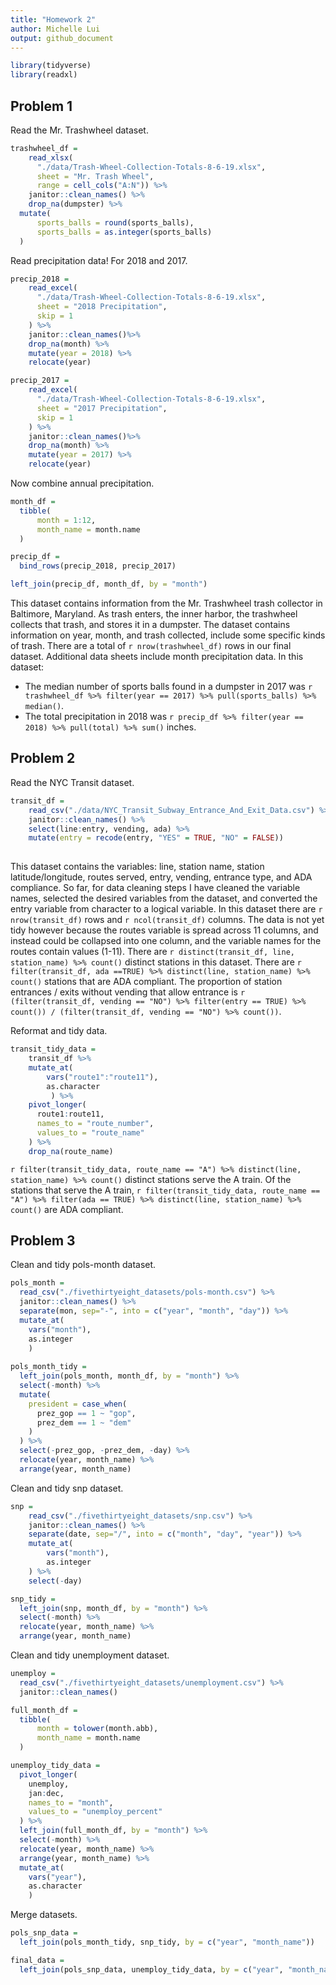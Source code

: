 ```yaml
---
title: "Homework 2"
author: Michelle Lui
output: github_document
---
```


```r
library(tidyverse)
library(readxl)
```

## Problem 1

Read the Mr. Trashwheel dataset. 

```r
trashwheel_df = 
    read_xlsx(
      "./data/Trash-Wheel-Collection-Totals-8-6-19.xlsx",
      sheet = "Mr. Trash Wheel",
      range = cell_cols("A:N")) %>%
    janitor::clean_names() %>%
    drop_na(dumpster) %>%
  mutate(
      sports_balls = round(sports_balls),
      sports_balls = as.integer(sports_balls)
  )
```

Read precipitation data! For 2018 and 2017.

```r
precip_2018 = 
    read_excel(
      "./data/Trash-Wheel-Collection-Totals-8-6-19.xlsx",
      sheet = "2018 Precipitation",
      skip = 1
    ) %>%
    janitor::clean_names()%>%
    drop_na(month) %>%
    mutate(year = 2018) %>%
    relocate(year)

precip_2017 = 
    read_excel(
      "./data/Trash-Wheel-Collection-Totals-8-6-19.xlsx",
      sheet = "2017 Precipitation",
      skip = 1
    ) %>%
    janitor::clean_names()%>%
    drop_na(month) %>%
    mutate(year = 2017) %>%
    relocate(year)
```

Now combine annual precipitation.

```r
month_df = 
  tibble(
      month = 1:12,
      month_name = month.name
  )

precip_df = 
  bind_rows(precip_2018, precip_2017) 

left_join(precip_df, month_df, by = "month")
```

This dataset contains information from the Mr. Trashwheel trash collector in Baltimore, Maryland. As trash enters, the inner harbor, the trashwheel collects that trash, and stores it in a dumpster. The dataset contains information on year, month, and trash collected, include some specific kinds of trash. There are a total of `r nrow(trashwheel_df)` rows in our final dataset. Additional data sheets include month precipitation data. In this dataset:

* The median number of sports balls found in a dumpster in 2017 was `r trashwheel_df %>% filter(year == 2017) %>% pull(sports_balls) %>% median()`.
* The total precipitation in 2018 was `r precip_df %>% filter(year == 2018) %>% pull(total) %>% sum()` inches.

## Problem 2

Read the NYC Transit dataset.

```r
transit_df = 
    read_csv("./data/NYC_Transit_Subway_Entrance_And_Exit_Data.csv") %>%
    janitor::clean_names() %>%
    select(line:entry, vending, ada) %>%
    mutate(entry = recode(entry, "YES" = TRUE, "NO" = FALSE))
  

```

This dataset contains the variables: line, station name, station latitude/longitude, routes served, entry, vending, entrance type, and ADA compliance. So far, for data cleaning steps I have cleaned the variable names, selected the desired variables from the dataset, and converted the entry variable from character to a logical variable. In this dataset there are `r nrow(transit_df)` rows and `r ncol(transit_df)` columns. The data is not yet tidy however because the routes variable is spread across 11 columns, and instead could be collapsed into one column, and the variable names for the routes contain values (1-11). There are `r distinct(transit_df, line, station_name) %>% count()` distinct stations in this dataset. There are `r filter(transit_df, ada ==TRUE) %>% distinct(line, station_name) %>% count()` stations that are ADA compliant. The proportion of station entrances / exits without vending that allow entrance is `r (filter(transit_df, vending == "NO") %>% filter(entry == TRUE) %>% count()) / (filter(transit_df, vending == "NO") %>% count())`. 

Reformat and tidy data.

```r
transit_tidy_data = 
    transit_df %>%
    mutate_at(
        vars("route1":"route11"),
        as.character
         ) %>%
    pivot_longer(
      route1:route11,
      names_to = "route_number",
      values_to = "route_name"
    ) %>%
    drop_na(route_name)
```

`r filter(transit_tidy_data, route_name == "A") %>% distinct(line, station_name) %>% count()` distinct stations serve the A train. Of the stations that serve the A train, `r filter(transit_tidy_data, route_name == "A") %>% filter(ada == TRUE) %>% distinct(line, station_name) %>% count()` are ADA compliant.

## Problem 3

Clean and tidy pols-month dataset. 
```r
pols_month = 
  read_csv("./fivethirtyeight_datasets/pols-month.csv") %>%
  janitor::clean_names() %>%
  separate(mon, sep="-", into = c("year", "month", "day")) %>%
  mutate_at(
    vars("month"),
    as.integer
    )
  
pols_month_tidy = 
  left_join(pols_month, month_df, by = "month") %>%
  select(-month) %>%
  mutate(
    president = case_when(
      prez_gop == 1 ~ "gop",
      prez_dem == 1 ~ "dem"
    )
  ) %>%
  select(-prez_gop, -prez_dem, -day) %>%
  relocate(year, month_name) %>%
  arrange(year, month_name)

```

Clean and tidy snp dataset. 

```r
snp = 
    read_csv("./fivethirtyeight_datasets/snp.csv") %>%
    janitor::clean_names() %>%
    separate(date, sep="/", into = c("month", "day", "year")) %>%
    mutate_at(
        vars("month"),
        as.integer
    ) %>%
    select(-day)

snp_tidy = 
  left_join(snp, month_df, by = "month") %>%
  select(-month) %>%
  relocate(year, month_name) %>%
  arrange(year, month_name)

```

Clean and tidy unemployment dataset. 

```r
unemploy = 
  read_csv("./fivethirtyeight_datasets/unemployment.csv") %>%
  janitor::clean_names()

full_month_df = 
  tibble(
      month = tolower(month.abb),
      month_name = month.name
  )

unemploy_tidy_data = 
  pivot_longer(
    unemploy,
    jan:dec,
    names_to = "month",
    values_to = "unemploy_percent"
  ) %>%
  left_join(full_month_df, by = "month") %>%
  select(-month) %>%
  relocate(year, month_name) %>%
  arrange(year, month_name) %>%
  mutate_at(
    vars("year"),
    as.character
    )

```

Merge datasets.

```r
pols_snp_data = 
  left_join(pols_month_tidy, snp_tidy, by = c("year", "month_name"))

final_data = 
  left_join(pols_snp_data, unemploy_tidy_data, by = c("year", "month_name"))
```



